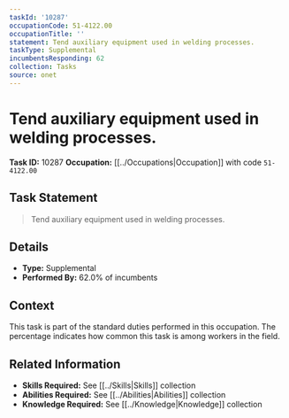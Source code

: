 ```yaml
---
taskId: '10287'
occupationCode: 51-4122.00
occupationTitle: ''
statement: Tend auxiliary equipment used in welding processes.
taskType: Supplemental
incumbentsResponding: 62
collection: Tasks
source: onet
---
```

# Tend auxiliary equipment used in welding processes.

**Task ID:** 10287
**Occupation:** [[../Occupations|Occupation]] with code `51-4122.00`

## Task Statement

> Tend auxiliary equipment used in welding processes.

## Details

- **Type:** Supplemental
- **Performed By:** 62.0% of incumbents

## Context

This task is part of the standard duties performed in this occupation. The percentage indicates how common this task is among workers in the field.

## Related Information

- **Skills Required:** See [[../Skills|Skills]] collection
- **Abilities Required:** See [[../Abilities|Abilities]] collection
- **Knowledge Required:** See [[../Knowledge|Knowledge]] collection
